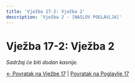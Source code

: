 ```yaml
---
title: 'Vježba 17-2: Vježba 2'
description: 'Vježba 2 - [NASLOV POGLAVLJA]'
---
```


# Vježba 17-2: Vježba 2

*Sadržaj će biti dodan kasnije.*

[← Povratak na Vježbe 17](../vjezbe-17) | [Povratak na Poglavlje 17](/poglavlje-17/)


